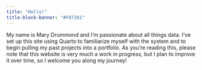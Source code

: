 ```yaml
---
title: "Hello!"
title-block-banner: "#F87381"
---
```


My name is Mary Drummond and I'm passionate about all things data. I've set up this site using Quarto to familiarize myself with the system and to begin pulling my past projects into a portfolio. As you're reading this, please note that this website is very much a work in progress, but I plan to improve it over time, so I welcome you along my journey!
